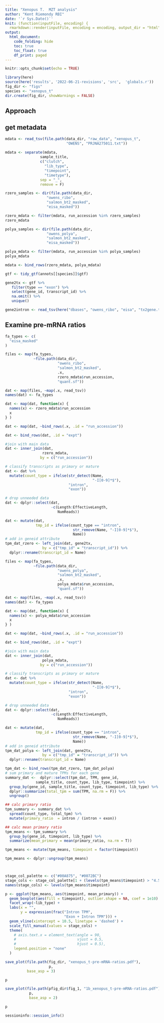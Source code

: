 ```yaml
---
title: "Xenopus T.  MZT analysis"
author: "Kent Riemondy RBI"
date: '`r Sys.Date()`'
knit: (function(inputFile, encoding) {
  rmarkdown::render(inputFile, encoding = encoding, output_dir = "html") })
output: 
  html_document:
    code_folding: hide
    toc: true
    toc_float: true
    df_print: paged
---
```


```r
knitr::opts_chunk$set(echo = TRUE)
```


```r
library(here)
source(here('results', '2022-06-21-revisions', 'src',  'globals.r'))
fig_dir <- "figs"
species <- "xenopus_t"
dir.create(fig_dir, showWarnings = FALSE)
```


## Approach


 
## get metadata

```r
mdata <- read_tsv(file.path(data_dir, "raw_data", "xenopus_t", 
                            "OWENS", "PRJNA275011.txt"))
 
mdata <- separate(mdata,
                sample_title,
                c("clutch",
                  "lib_type",
                  "timepoint",
                  "timetype"),
                sep = "_",
                remove = F)

rzero_samples <- dir(file.path(data_dir,
                   "owens_ribo",
                   "salmon_bt2_masked", 
                   "eisa_masked"))

rzero_mdata <- filter(mdata, run_accession %in% rzero_samples)
rzero_mdata
```


```r
polya_samples <- dir(file.path(data_dir,
                   "owens_polya",
                   "salmon_bt2_masked", 
                   "eisa_masked"))

polya_mdata <- filter(mdata, run_accession %in% polya_samples)
polya_mdata

mdata <- bind_rows(rzero_mdata, polya_mdata)
```

```r
gtf <- tidy_gtf(annots[[species]]$gtf)

gene2tx <- gtf %>%
   filter(type == "exon") %>%
   select(gene_id, transcript_id) %>%
   na.omit() %>%
   unique()

gene2intron <- read_tsv(here("dbases", "owens_ribo", "eisa", "tx2gene.tsv"))
```


## Examine pre-mRNA ratios

```r
fa_types <- c(
  "eisa_masked"
)

files <- map(fa_types, 
             ~file.path(data_dir,
                        "owens_ribo",
                        "salmon_bt2_masked", 
                        .x,
                        rzero_mdata$run_accession,
                        "quant.sf"))

dat <- map(files, ~map(.x, read_tsv))
names(dat) <- fa_types

dat <- map(dat, function(x) {
  names(x) <- rzero_mdata$run_accession
  x
} )

dat <- map(dat, ~bind_rows(.x, .id = "run_accession"))

dat <- bind_rows(dat, .id = "expt")

#join with main data
dat <- inner_join(dat, 
                 rzero_mdata,
                by = c("run_accession"))

# classify transcripts as primary or mature
dat <- dat %>% 
  mutate(count_type = ifelse(str_detect(Name, 
                                        "-I[0-9]*$"), 
                             "intron", 
                             "exon"))

# drop unneeded data
dat <- dplyr::select(dat,
                     -c(Length:EffectiveLength, 
                        NumReads))

dat <- mutate(dat,
              tmp_id = ifelse(count_type == "intron",
                               str_remove(Name, "-I[0-9]*$"),
                               Name))
# add in geneid attribute
tpm_dat_rzero <- left_join(dat, gene2tx, 
                 by = c("tmp_id" = "transcript_id")) %>% 
  dplyr::rename(transcript_id = Name)

```

```r
files <- map(fa_types, 
             ~file.path(data_dir,
                        "owens_polya",
                        "salmon_bt2_masked", 
                        .x,
                        polya_mdata$run_accession,
                        "quant.sf"))

dat <- map(files, ~map(.x, read_tsv))
names(dat) <- fa_types

dat <- map(dat, function(x) {
  names(x) <- polya_mdata$run_accession
  x
} )

dat <- map(dat, ~bind_rows(.x, .id = "run_accession"))

dat <- bind_rows(dat, .id = "expt")

#join with main data
dat <- inner_join(dat, 
                 polya_mdata,
                by = c("run_accession"))

# classify transcripts as primary or mature
dat <- dat %>% 
  mutate(count_type = ifelse(str_detect(Name, 
                                        "-I[0-9]*$"), 
                             "intron", 
                             "exon"))

# drop unneeded data
dat <- dplyr::select(dat,
                     -c(Length:EffectiveLength, 
                        NumReads))

dat <- mutate(dat,
              tmp_id = ifelse(count_type == "intron",
                               str_remove(Name, "-I[0-9]*$"),
                               Name))
# add in geneid attribute
tpm_dat_polya <- left_join(dat, gene2tx, 
                 by = c("tmp_id" = "transcript_id")) %>% 
  dplyr::rename(transcript_id = Name)

```

```r
tpm_dat <- bind_rows(tpm_dat_rzero, tpm_dat_polya)
# sum primary and mature TPMs for each gene 
summary_dat <-  dplyr::select(tpm_dat, TPM, gene_id, 
              sample_title, count_type, lib_type, timepoint) %>% 
  group_by(gene_id, sample_title, count_type, timepoint, lib_type) %>% 
  dplyr::summarize(total_tpm = sum(TPM, na.rm = F)) %>% 
  ungroup() 

## calc primary ratio
tpm_summary <- summary_dat %>% 
  spread(count_type, total_tpm) %>% 
  mutate(primary_ratio  = intron / (intron + exon))

## calc mean primary ratio
tpm_means <- tpm_summary %>% 
  group_by(gene_id, timepoint, lib_type) %>% 
  summarize(mean_primary = mean(primary_ratio, na.rm = T)) 

tpm_means <- mutate(tpm_means, timepoint = factor(timepoint))

tpm_means <- dplyr::ungroup(tpm_means)



stage_col_palette <- c("#00A875", "#0072BC")
stage_cols <- stage_col_palette[1 + (levels(tpm_means$timepoint) > "4.5")]
names(stage_cols) <- levels(tpm_means$timepoint)

p <- ggplot(tpm_means, aes(timepoint, mean_primary)) +
  geom_boxplot(aes(fill = timepoint), outlier.shape = NA, coef = 1e10) + 
  facet_wrap(~lib_type) +
  labs(x = "",
       y = expression(frac("Intron TPM", 
                           "Exon + Intron TPM"))) +
  geom_vline(xintercept = 10.5, linetype = 'dashed') + 
  scale_fill_manual(values = stage_cols) +
  theme(
    # axis.text.x = element_text(angle = 90,
    #                            vjust = 0.5,
    #                            hjust = 0.5),
    legend.position = "none"
  )

save_plot(file.path(fig_dir, "xenopus_t-pre-mRNA-ratios.pdf"),
                    p,
          base_asp = 3)

p

save_plot(file.path(pfig_dir$fig_1, "1b_xenopus_t-pre-mRNA-ratios.pdf"),
           p,
           base_asp = 2)

p
```

```r
sessioninfo::session_info()
```
